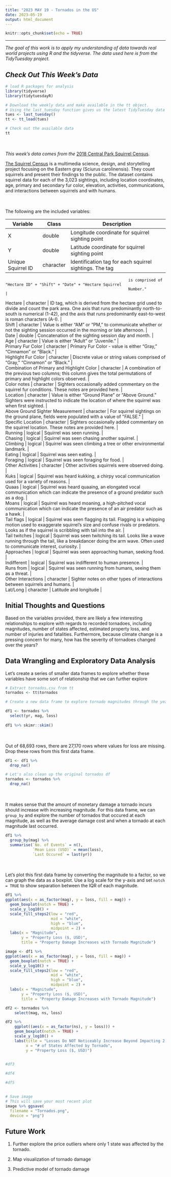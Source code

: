 ```yaml
---
title: "2023 MAY 19 - Tornados in the US"
date: 2023-05-19
output: html_document
---
```


```r

knitr::opts_chunk$set(echo = TRUE)

```

------------------------------------------------------------------------

*The goal of this work is to apply my understanding of data towards real world projects using R and the tidyverse. The data used here is from the TidyTuesday project.*

## *Check Out This Week's Data*

```r
# load R packages for analysis
library(tidyverse)
library(tidytuesdayR)
```

```r
# Download the weekly data and make available in the tt object.
# Using the last_tuesday function gives us the latest TidyTuesday data from today's date
tues <- last_tuesday()
tt <- tt_load(tues)
```

```r
# Check out the available data
tt
```

*\
\
This week's data comes from the* [2018 Central Park Squirrel Census](https://data.cityofnewyork.us/Environment/2018-Central-Park-Squirrel-Census-Squirrel-Data/vfnx-vebw).

[The Squirrel Census](https://www.thesquirrelcensus.com/) is a multimedia science, design, and storytelling project focusing on the Eastern gray (Sciurus carolinensis). They count squirrels and present their findings to the public. The dataset contains squirrel data for each of the 3,023 sightings, including location coordinates, age, primary and secondary fur color, elevation, activities, communications, and interactions between squirrels and with humans.

*\
\
*The following are the included variables:

| Variable                                   | Class     | Description                                                                                                                      |
|--------------------------------------------|-----------|----------------------------------------------------------------------------------------------------------------------------------|
| X                                          | double    | Longitude coordinate for squirrel sighting point                                                                                 |
| Y                                          | double    | Latitude coordinate for squirrel sighting point                                                                                  |
| Unique Squirrel ID                         | character | Identification tag for each squirrel sightings. The tag                                                                          
                                                          is comprised of "Hectare ID" + "Shift" + "Date" + "Hectare Squirrel                                                               
                                                          Number."                                                                                                                          |
| Hectare                                    | character | ID tag, which is derived from the hectare grid used to                                                                           
                                                          divide and count the park area. One axis that runs predominantly                                                                  
                                                          north-to-south is numerical (1-42), and the axis that runs predominantly                                                          
                                                          east-to-west is roman characters (A-I).                                                                                           |
| Shift                                      | character | Value is either "AM" or "PM," to communicate whether or not the sighting session occurred in the morning or late afternoon.      |
| Date                                       | double    | Concatenation of the sighting session day and month.                                                                             |
| Age                                        | character | Value is either "Adult" or "Juvenile."                                                                                           |
| Primary Fur Color                          | character | Primary Fur Color - value is either "Gray," "Cinnamon" or "Black."                                                               |
| Highlight Fur Color                        | character | Discrete value or string values comprised of "Gray," "Cinnamon" or "Black."                                                      |
| Combination of Primary and Highlight Color | character | A combination of the previous two columns; this column gives the total permutations of primary and highlight colors observed.    |
| Color notes                                | character | Sighters occasionally added commentary on the squirrel fur conditions. These notes are provided here.                            |
| Location                                   | character | Value is either "Ground Plane" or "Above Ground."                                                                                
                                                          Sighters were instructed to indicate the location of where the squirrel                                                           
                                                          was when first sighted.                                                                                                           |
| Above Ground Sighter Measurement           | character | For squirrel sightings on the ground plane, fields were populated with a value of \"FALSE.\"                                     |
| Specific Location                          | character | Sighters occasionally added commentary on the squirrel location. These notes are provided here.                                  |
| Running                                    | logical   | Squirrel was seen running.                                                                                                       |
| Chasing                                    | logical   | Squirrel was seen chasing another squirrel.                                                                                      |
| Climbing                                   | logical   | Squirrel was seen climbing a tree or other environmental landmark.                                                               |
| Eating                                     | logical   | Squirrel was seen eating.                                                                                                        |
| Foraging                                   | logical   | Squirrel was seen foraging for food.                                                                                             |
| Other Activities                           | character | Other activities squirrels were observed doing.                                                                                  |
| Kuks                                       | logical   | Squirrel was heard kukking, a chirpy vocal communication used for a variety of reasons.                                          |
| Quaas                                      | logical   | Squirrel was heard quaaing, an elongated vocal communication which can indicate the presence of a ground predator such as a dog. |
| Moans                                      | logical   | Squirrel was heard moaning, a high-pitched vocal                                                                                 
                                                          communication which can indicate the presence of an air predator such as                                                          
                                                          a hawk.                                                                                                                           |
| Tail flags                                 | logical   | Squirrel was seen flagging its tail. Flagging is a                                                                               
                                                          whipping motion used to exaggerate squirrel's size and confuse rivals or                                                          
                                                          predators. Looks as if the squirrel is scribbling with tail into the                                                              
                                                          air.                                                                                                                              |
| Tail twitches                              | logical   | Squirrel was seen twitching its tail. Looks like a wave                                                                          
                                                          running through the tail, like a breakdancer doing the arm wave. Often                                                            
                                                          used to communicate interest, curiosity.                                                                                          |
| Approaches                                 | logical   | Squirrel was seen approaching human, seeking food.                                                                               |
| Indifferent                                | logical   | Squirrel was indifferent to human presence.                                                                                      |
| Runs from                                  | logical   | Squirrel was seen running from humans, seeing them as a threat.                                                                  |
| Other Interactions                         | character | Sighter notes on other types of interactions between squirrels and humans.                                                       |
| Lat/Long                                   | character | Latitude and longitude                                                                                                           |

## Initial Thoughts and Questions

Based on the variables provided, there are likely a few interesting relationships to explore with regards to recorded tornadoes, including magnitudes, number of states affected, estimated property loss, and number of injuries and fatalities. Furthermore, because climate change is a pressing concern for many, how has the severity of tornadoes changed over the years?

## Data Wrangling and Exploratory Data Analysis

Let's create a series of smaller data frames to explore whether these variables have some sort of relationship that we can further explore

```r
# Extract tornados.csv from tt 
tornados <- tt$tornados
```

```r
# Create a new data frame to explore tornado magnitudes through the years and the monetary damages caused 

df1 <- tornados %>%
  select(yr, mag, loss) 
  
df1 %>% skimr::skim()
```

\
\
Out of 68,693 rows, there are 27,170 rows where values for loss are missing. Drop these rows from this first data frame.

```r
df1 <- df1 %>% 
  drop_na()

# Let's also clean up the original tornados df
tornados <- tornados %>%
  drop_na()
```

\
\
It makes sense that the amount of monetary damage a tornado incurs should increase with increasing magnitude. For this data frame, we can `group_by` and explore the number of tornados that occured at each magnitude, as well as the average damage cost and when a tornado at each magnitude last occurred.

```r
df1 %>%
  group_by(mag) %>%
  summarise(`No. of Events` = n(), 
            `Mean Loss (USD)` = mean(loss), 
            `Last Occured` = last(yr))
```

\
\
Let's plot this first data frame by converting the magnitude to a factor, so we can graph the data as a boxplot. Use a log scale for the y-axis and set `notch = TRUE` to show separation between the IQR of each magnitude.

```r

df1 %>%
ggplot(aes(x = as_factor(mag), y = loss, fill = mag)) + 
  geom_boxplot(notch = TRUE) + 
  scale_y_log10() + 
  scale_fill_steps2(low = "red", 
                    mid = "white", 
                    high = "blue", 
                    midpoint = 2) + 
  labs(x = "Magnitude", 
       y = "Property Loss ($, USD)", 
       title = "Property Damage Increases with Tornado Magnitude")

```

```r

image <- df1 %>%
ggplot(aes(x = as_factor(mag), y = loss, fill = mag)) + 
  geom_boxplot(notch = TRUE) + 
  scale_y_log10() + 
  scale_fill_steps2(low = "red", 
                    mid = "white", 
                    high = "blue", 
                    midpoint = 2) + 
  labs(x = "Magnitude", 
       y = "Property Loss ($, USD)", 
       title = "Property Damage Increases with Tornado Magnitude")

```

```r
df2 <- tornados %>%
    select(mag, ns, loss) 

df2 %>%
    ggplot((aes(x = as_factor(ns), y = loss))) + 
    geom_boxplot(notch = TRUE) + 
    scale_y_log10() + 
    labs(title = "Losses Do NOT Noticeably Increase Beyond Impacting 2 States", 
         x = "# of States Affected by Tornado", 
         y = "Property Loss ($, USD)")
  
```

```r
#df3

```

```r
#df4

```

```r
#df5
```

## 

```r
# Save image
# This will save your most recent plot
image %>% ggsave(
  filename = "Tornados.png",
  device = "png")

```

## Future Work

1.  Further explore the price outliers where only 1 state was affected by the tornado.

2.  Map visualization of tornado damage

3.  Predictive model of tornado damage
